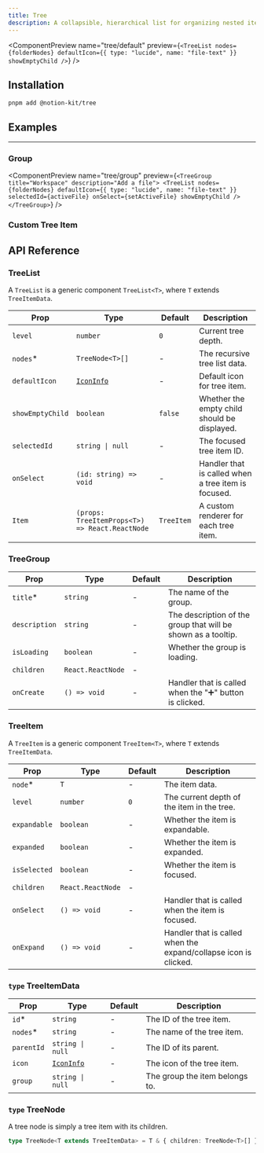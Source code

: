 ```yaml
---
title: Tree
description: A collapsible, hierarchical list for organizing nested items like folders and files.
---
```


<ComponentPreview
  name="tree/default"
  preview={`<TreeList
    nodes={folderNodes}
    defaultIcon={{ type: "lucide", name: "file-text" }}
    showEmptyChild
  />`}
/>

## Installation

```package-install
pnpm add @notion-kit/tree
```

## Examples

---

### Group

<ComponentPreview
  name="tree/group"
  preview={`<TreeGroup title="Workspace" description="Add a file">
    <TreeList
      nodes={folderNodes}
      defaultIcon={{ type: "lucide", name: "file-text" }}
      selectedId={activeFile}
      onSelect={setActiveFile}
      showEmptyChild
    />
  </TreeGroup>`}
/>

### Custom Tree Item

<ComponentPreview name="tree/custom" />

## API Reference

### TreeList

A `TreeList` is a generic component `TreeList<T>`, where `T` extends `TreeItemData`.

| Prop             | Type                                                | Default    | Description                                         |
| ---------------- | --------------------------------------------------- | ---------- | --------------------------------------------------- |
| `level`          | `number`                                            | `0`        | Current tree depth.                                 |
| `nodes`\*        | `TreeNode<T>[]`                                     | -          | The recursive tree list data.                       |
| `defaultIcon`    | [`IconInfo`](/docs/blocks/icon-block#type-iconinfo) | -          | Default icon for tree item.                         |
| `showEmptyChild` | `boolean`                                           | `false`    | Whether the empty child should be displayed.        |
| `selectedId`     | `string \| null`                                    | -          | The focused tree item ID.                           |
| `onSelect`       | `(id: string) => void`                              | -          | Handler that is called when a tree item is focused. |
| `Item`           | `(props: TreeItemProps<T>) => React.ReactNode`      | `TreeItem` | A custom renderer for each tree item.               |

### TreeGroup

| Prop          | Type              | Default | Description                                                   |
| ------------- | ----------------- | ------- | ------------------------------------------------------------- |
| `title`\*     | `string`          | -       | The name of the group.                                        |
| `description` | `string`          | -       | The description of the group that will be shown as a tooltip. |
| `isLoading`   | `boolean`         | -       | Whether the group is loading.                                 |
| `children`    | `React.ReactNode` | -       |                                                               |
| `onCreate`    | `() => void`      | -       | Handler that is called when the "➕" button is clicked.       |

### TreeItem

A `TreeItem` is a generic component `TreeItem<T>`, where `T` extends `TreeItemData`.

| Prop         | Type              | Default | Description                                                      |
| ------------ | ----------------- | ------- | ---------------------------------------------------------------- |
| `node`\*     | `T`               | -       | The item data.                                                   |
| `level`      | `number`          | `0`     | The current depth of the item in the tree.                       |
| `expandable` | `boolean`         | -       | Whether the item is expandable.                                  |
| `expanded`   | `boolean`         | -       | Whether the item is expanded.                                    |
| `isSelected` | `boolean`         | -       | Whether the item is focused.                                     |
| `children`   | `React.ReactNode` | -       |                                                                  |
| `onSelect`   | `() => void`      | -       | Handler that is called when the item is focused.                 |
| `onExpand`   | `() => void`      | -       | Handler that is called when the expand/collapse icon is clicked. |

### `type` TreeItemData

| Prop       | Type                                                | Default | Description                    |
| ---------- | --------------------------------------------------- | ------- | ------------------------------ |
| `id`\*     | `string`                                            | -       | The ID of the tree item.       |
| `nodes`\*  | `string`                                            | -       | The name of the tree item.     |
| `parentId` | `string \| null`                                    | -       | The ID of its parent.          |
| `icon`     | [`IconInfo`](/docs/blocks/icon-block#type-iconinfo) | -       | The icon of the tree item.     |
| `group`    | `string \| null`                                    | -       | The group the item belongs to. |

### `type` TreeNode

A tree node is simply a tree item with its children.

```ts
type TreeNode<T extends TreeItemData> = T & { children: TreeNode<T>[] };
```
